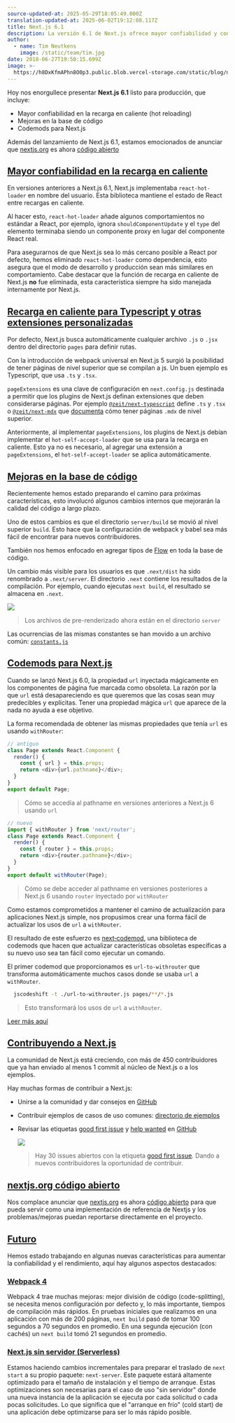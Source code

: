 ```yaml
---
source-updated-at: 2025-05-29T18:05:49.000Z
translation-updated-at: 2025-06-02T19:12:08.117Z
title: Next.js 6.1
description: La versión 6.1 de Next.js ofrece mayor confiabilidad y consistencia en el desarrollo
author:
  - name: Tim Neutkens
    image: /static/team/tim.jpg
date: 2018-06-27T19:50:15.699Z
image: >-
  https://h8DxKfmAPhn8O0p3.public.blob.vercel-storage.com/static/blog/next-6-1/twitter-card.png
---
```


Hoy nos enorgullece presentar **Next.js 6.1** listo para producción, que incluye:

*   Mayor confiabilidad en la recarga en caliente (hot reloading)
*   Mejoras en la base de código
*   Codemods para Next.js

Además del lanzamiento de Next.js 6.1, estamos emocionados de anunciar que [nextjs.org](https://nextjs.org) es ahora [código abierto](https://github.com/vercel/next-site)

[Mayor confiabilidad en la recarga en caliente](#improved-hot-reloading-reliability)
-------------------------------------------------------------------------

En versiones anteriores a Next.js 6.1, Next.js implementaba `react-hot-loader` en nombre del usuario. Esta biblioteca mantiene el estado de React entre recargas en caliente.

Al hacer esto, `react-hot-loader` añade algunos comportamientos no estándar a React, por ejemplo, ignora `shouldComponentUpdate` y el `type` del elemento terminaba siendo un componente proxy en lugar del componente React real.

Para asegurarnos de que Next.js sea lo más cercano posible a React por defecto, hemos eliminado `react-hot-loader` como dependencia, esto asegura que el modo de desarrollo y producción sean más similares en comportamiento. Cabe destacar que la función de recarga en caliente de Next.js **no** fue eliminada, esta característica siempre ha sido manejada internamente por Next.js.

[Recarga en caliente para Typescript y otras extensiones personalizadas](#hot-reloading-typescript-and-other-custom-extensions)
-------------------------------------------------------------------------------------------------------------

Por defecto, Next.js busca automáticamente cualquier archivo `.js` o `.jsx` dentro del directorio `pages` para definir rutas.

Con la introducción de webpack universal en Next.js 5 surgió la posibilidad de tener páginas de nivel superior que se compilan a js. Un buen ejemplo es Typescript, que usa `.ts` y `.tsx`.

`pageExtensions` es una clave de configuración en `next.config.js` destinada a permitir que los plugins de Next.js definan extensiones que deben considerarse páginas. Por ejemplo [`@zeit/next-typescript`](https://github.com/vercel/next-plugins/tree/master/packages/next-typescript) define `.ts` y `.tsx` o [`@zeit/next-mdx`](https://github.com/vercel/next-plugins/tree/master/packages/next-mdx) que [documenta](https://github.com/vercel/next-plugins/tree/master/packages/next-mdx#top-level-mdx-pages) cómo tener páginas `.mdx` de nivel superior.

Anteriormente, al implementar `pageExtensions`, los plugins de Next.js debían implementar el `hot-self-accept-loader` que se usa para la recarga en caliente. Esto ya no es necesario, al agregar una extensión a `pageExtensions`, el `hot-self-accept-loader` se aplica automáticamente.

[Mejoras en la base de código](#codebase-improvements)
-----------------------------------------------

Recientemente hemos estado preparando el camino para próximas características, esto involucró algunos cambios internos que mejorarán la calidad del código a largo plazo.

Uno de estos cambios es que el directorio `server/build` se movió al nivel superior `build`. Esto hace que la configuración de webpack y babel sea más fácil de encontrar para nuevos contribuidores.

También nos hemos enfocado en agregar tipos de [Flow](https://flow.org/) en toda la base de código.

Un cambio más visible para los usuarios es que `.next/dist` ha sido renombrado a `.next/server`. El directorio `.next` contiene los resultados de la compilación. Por ejemplo, cuando ejecutas `next build`, el resultado se almacena en `.next`.

![](https://h8DxKfmAPhn8O0p3.public.blob.vercel-storage.com/static/blog/next-6-1/server-dist.png)

> Los archivos de pre-renderizado ahora están en el directorio `server`

Las ocurrencias de las mismas constantes se han movido a un archivo común: [`constants.js`](https://github.com/vercel/next.js/blob/canary/lib/constants.js)

[Codemods para Next.js](#nextjs-codemods)
------------------------------------

Cuando se lanzó Next.js 6.0, la propiedad `url` inyectada mágicamente en los componentes de página fue marcada como obsoleta. La razón por la que `url` está desapareciendo es que queremos que las cosas sean muy predecibles y explícitas. Tener una propiedad mágica `url` que aparece de la nada no ayuda a ese objetivo.

La forma recomendada de obtener las mismas propiedades que tenía `url` es usando `withRouter`:

```js filename="page.js"
// antiguo
class Page extends React.Component {
  render() {
    const { url } = this.props;
    return <div>{url.pathname}</div>;
  }
}
export default Page;
```

> Cómo se accedía al pathname en versiones anteriores a Next.js 6 usando `url`

```js filename="page.js"
// nuevo
import { withRouter } from 'next/router';
class Page extends React.Component {
  render() {
    const { router } = this.props;
    return <div>{router.pathname}</div>;
  }
}
export default withRouter(Page);
```

> Cómo se debe acceder al pathname en versiones posteriores a Next.js 6 usando `router` inyectado por `withRouter`

Como estamos comprometidos a mantener el camino de actualización para aplicaciones Next.js simple, nos propusimos crear una forma fácil de actualizar los usos de `url` a `withRouter`.

El resultado de este esfuerzo es [next‑codemod](https://github.com/vercel/next-codemod), una biblioteca de codemods que hacen que actualizar características obsoletas específicas a su nuevo uso sea tan fácil como ejecutar un comando.

El primer codemod que proporcionamos es `url-to-withrouter` que transforma automáticamente muchos casos donde se usaba `url` a `withRouter`.

```bash filename="Terminal"
  jscodeshift -t ./url-to-withrouter.js pages/**/*.js
```

> Esto transformará los usos de `url` a `withRouter`.

[Leer más aquí](https://github.com/vercel/next-codemod#url-to-withrouter)

[Contribuyendo a Next.js](#contributing-to-nextjs)
--------------------------------------------------

La comunidad de Next.js está creciendo, con más de 450 contribuidores que ya han enviado al menos 1 commit al núcleo de Next.js o a los ejemplos.

Hay muchas formas de contribuir a Next.js:

*   Unirse a la comunidad y dar consejos en [GitHub](https://github.com/vercel/next.js/discussions)
    
*   Contribuir ejemplos de casos de uso comunes: [directorio de ejemplos](https://github.com/vercel/next.js/tree/canary/examples)
    
*   Revisar las etiquetas [good first issue](https://github.com/vercel/next.js/issues?q=is%3Aissue+is%3Aopen+sort%3Aupdated-desc+label%3A%22good+first+issue%22) y [help wanted](https://github.com/vercel/next.js/issues?q=is%3Aissue+is%3Aopen+sort%3Aupdated-desc+label%3A%22help+wanted%22) en [GitHub](https://github.com/vercel/next.js)
    
    ![](https://h8DxKfmAPhn8O0p3.public.blob.vercel-storage.com/static/blog/next-6-1/good-first-issue.png)
    
    > Hay 30 issues abiertos con la etiqueta [good first issue](https://github.com/vercel/next.js/issues?q=is%3Aissue+is%3Aopen+sort%3Aupdated-desc+label%3A%22good+first+issue%22). Dando a nuevos contribuidores la oportunidad de contribuir.
    

[nextjs.org código abierto](#nextjsorg-open-source)
------------------------------------------------

Nos complace anunciar que [nextjs.org](https://nextjs.org) es ahora [código abierto](https://github.com/vercel/next-site) para que pueda servir como una implementación de referencia de Nextjs y los problemas/mejoras puedan reportarse directamente en el proyecto.

[Futuro](#future)
-----------------

Hemos estado trabajando en algunas nuevas características para aumentar la confiabilidad y el rendimiento, aquí hay algunos aspectos destacados:

### [Webpack 4](#webpack-4)

Webpack 4 trae muchas mejoras: mejor división de código (code-splitting), se necesita menos configuración por defecto y, lo más importante, tiempos de compilación más rápidos. En pruebas iniciales que realizamos en una aplicación con más de 200 páginas, `next build` pasó de tomar 100 segundos a 70 segundos en promedio. En una segunda ejecución (con cachés) un `next build` tomó 21 segundos en promedio.

### [Next.js sin servidor (Serverless)](#serverless-nextjs)

Estamos haciendo cambios incrementales para preparar el traslado de `next start` a su propio paquete: `next-server`. Este paquete estará altamente optimizado para el tamaño de instalación y el tiempo de arranque. Estas optimizaciones son necesarias para el caso de uso "sin servidor" donde una nueva instancia de la aplicación se ejecuta por cada solicitud o cada pocas solicitudes. Lo que significa que el "arranque en frío" (cold start) de una aplicación debe optimizarse para ser lo más rápido posible.